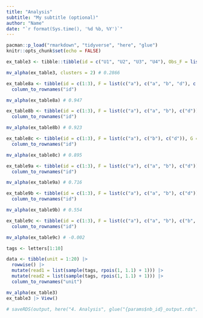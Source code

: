 ```yaml
---
title: "Analysis"
subtitle: "My subtitle (optional)"
author: "Name"
date: "`r format(Sys.time(), '%d %b, %Y')`"
---
```


```r

pacman::p_load("rmarkdown", "tidyverse", "here", "glue")
knitr::opts_chunk$set(echo = FALSE)

```



```r

ex_table3 <- tibble::tibble(id = c("U1", "U2", "U3", "U4"), Obs_F = list(c("b", "d"), c("a", "b", "d"), c(), c("a")), Obs_G = list(c("d"), c("b"), c("a"), NA_character_), Obs_H = list(NA_character_, c("b", "d"), c("a"), NA_character_)) |> tibble::column_to_rownames(var = "id")

mv_alpha(ex_table3, clusters = 2) # 0.2866

ex_table8a <- tibble(id = c(1:3), F = list(c("a"), c("a", "b", "d"), c("d")), G = list(c("a"), c("a", "b", "d"), c("d")), H = list(c("a"), c("a", "b", "d", "e"), c("d"))) |> 
  column_to_rownames("id")

mv_alpha(ex_table8a) # 0.947

ex_table8b <- tibble(id = c(1:3), F = list(c("a"), c("a", "b"), c("d")), G = list(c("a"), c("a", "b"), c("d")), H = list(c("a"), c("a", "b", "d"), c("d"))) |> 
  column_to_rownames("id")

mv_alpha(ex_table8b) # 0.923

ex_table8c <- tibble(id = c(1:3), F = list(c("a"), c("b"), c("d")), G = list(c("a"), c("b"), c("d")), H = list(c("a"), c("b", "d"), c("d"))) |> 
  column_to_rownames("id")

mv_alpha(ex_table8c) # 0.895

ex_table9a <- tibble(id = c(1:3), F = list(c("a"), c("a", "b"), c("d")), G = list(c("a"), c("a", "d"), c("d")), H = list(c("a"), c("d", "b"), c("d"))) |> 
  column_to_rownames("id")

mv_alpha(ex_table9a) # 0.716

ex_table9b <- tibble(id = c(1:3), F = list(c("a"), c("a", "b"), c("d")), G = list(c("a"), c("e", "d"), c("d")), H = list(c("a"), c("f"), c("d"))) |> 
  column_to_rownames("id")

mv_alpha(ex_table9b) # 0.554

ex_table9c <- tibble(id = c(1:3), F = list(c("a"), c("a", "b"), c("b", "d")), G = list(c("b"), c("e", "d"), c("d")), H = list(c("a", "b"), c("f"), c("b", "e"))) |> 
  column_to_rownames("id")

mv_alpha(ex_table9c) # -0.002


```


```r

tags <- letters[1:10]

data <- tibble(unit = 1:20) |> 
  rowwise() |> 
  mutate(read1 = list(sample(tags, rpois(1, 1.1) + 1))) |> 
  mutate(read2 = list(sample(tags, rpois(1, 1.1) + 1))) |> 
  column_to_rownames("unit")

```

```r

mv_alpha(ex_table3)
ex_table3 |> View()

```



```r

# saveRDS(output, here("4. Analysis", glue("{params$nb_id}_output.rds"))) #example

```
